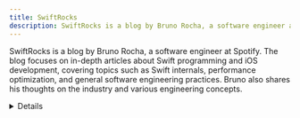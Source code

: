 ```yaml
---
title: SwiftRocks
description: SwiftRocks is a blog by Bruno Rocha, a software engineer at Spotify. The blog focuses on in-depth articles about Swift programming and iOS development, covering topics such as Swift internals, performance optimization, and general software engineering practices. Bruno also shares his thoughts on the industry and various engineering concepts.
---
```


SwiftRocks is a blog by Bruno Rocha, a software engineer at Spotify. The blog focuses on in-depth articles about Swift programming and iOS development, covering topics such as Swift internals, performance optimization, and general software engineering practices. Bruno also shares his thoughts on the industry and various engineering concepts.

<details>
**URL:** https://swiftrocks.com

**Authors:** `Bruno Rocha`

**Complexity Levels:**
   - **Beginner:** 15%
   - **Intermediate:** 45%
   - **Advanced:** 40%

**Frequency of Posting:** Weekly

**Types of Content:**
   - **Articles:** 70% (In-depth articles and best practices)
   - **Tutorials:** 20% (Step-by-step guides and practical examples)
   - **Opinion Pieces:** 10% (Thoughts on industry and software engineering)

**Additional Features:**
   - **Newsletter:** Available for regular updates and news.
   - **Book Recommendations:** Curated list of recommended software engineering books.
</details>

<LinkCard title="Visit SwiftRocks" href="https://swiftrocks.com" />